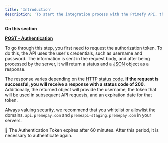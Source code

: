 ```yaml
---
title: 'Introduction'
description: 'To start the integration process with the Primefy API, the first step is to perform the authentication procedure. This is the step that enables you to connect with the services offered by Primefy.'
---
```


**On this section**

[**POST - Authentication**](https://www.notion.so/POST-Authentication-0e00c292d14f4e2dbacacb11238fd4e6?pvs=21)

To go through this step, you first need to request the authorization token. To do this, the API uses the user's credentials, such as username and password. The information is sent in the request body, and after being processed by the server, it will return a status and a [JSON](https://www.json.org/json-en.html) object as a response.

The response varies depending on the [HTTP status code](https://developer.mozilla.org/en-US/docs/Web/HTTP/Status). **If the request is successful, you will receive a response with a status code of 200**. Additionally, the returned object will provide the username, the token that will be used in subsequent API requests, and an expiration date for that token.

Always valuing security, we recommend that you whitelist or allowlist the domains. `api.premepay.com` and `premeapi-staging.premepay.com` in your servers.

>

🚧 The Authentication Token expires after 60 minutes. After this period, it is necessary to authenticate again.


